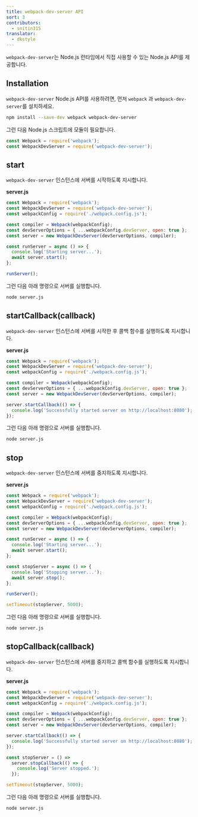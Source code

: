 ```yaml
---
title: webpack-dev-server API
sort: 3
contributors:
  - snitin315
translator:
  - dkstyle
---
```


`webpack-dev-server`는 Node.js 런타임에서 직접 사용할 수 있는 Node.js API를 제공합니다.

## Installation

`webpack-dev-server` Node.js API를 사용하려면, 먼저 `webpack` 과 `webpack-dev-server`를 설치하세요.

```bash
npm install --save-dev webpack webpack-dev-server
```

그런 다음 Node.js 스크립트에 모듈이 필요합니다.

```js
const Webpack = require('webpack');
const WebpackDevServer = require('webpack-dev-server');
```

## start

`webpack-dev-server` 인스턴스에 서버를 시작하도록 지시합니다.

**server.js**

```js
const Webpack = require('webpack');
const WebpackDevServer = require('webpack-dev-server');
const webpackConfig = require('./webpack.config.js');

const compiler = Webpack(webpackConfig);
const devServerOptions = { ...webpackConfig.devServer, open: true };
const server = new WebpackDevServer(devServerOptions, compiler);

const runServer = async () => {
  console.log('Starting server...');
  await server.start();
};

runServer();
```

그런 다음 아래 명령으로 서버를 실행합니다.

```bash
node server.js
```

## startCallback(callback)

`webpack-dev-server` 인스턴스에 서버를 시작한 후 콜백 함수를 실행하도록 지시합니다.

**server.js**

```js
const Webpack = require('webpack');
const WebpackDevServer = require('webpack-dev-server');
const webpackConfig = require('./webpack.config.js');

const compiler = Webpack(webpackConfig);
const devServerOptions = { ...webpackConfig.devServer, open: true };
const server = new WebpackDevServer(devServerOptions, compiler);

server.startCallback(() => {
  console.log('Successfully started server on http://localhost:8080');
});
```

그런 다음 아래 명령으로 서버를 실행합니다.

```bash
node server.js
```

## stop

`webpack-dev-server` 인스턴스에 서버를 중지하도록 지시합니다.

**server.js**

```js
const Webpack = require('webpack');
const WebpackDevServer = require('webpack-dev-server');
const webpackConfig = require('./webpack.config.js');

const compiler = Webpack(webpackConfig);
const devServerOptions = { ...webpackConfig.devServer, open: true };
const server = new WebpackDevServer(devServerOptions, compiler);

const runServer = async () => {
  console.log('Starting server...');
  await server.start();
};

const stopServer = async () => {
  console.log('Stopping server...');
  await server.stop();
};

runServer();

setTimeout(stopServer, 5000);
```

그런 다음 아래 명령으로 서버를 실행합니다.

```bash
node server.js
```

## stopCallback(callback)

`webpack-dev-server` 인스턴스에 서버를 중지하고 콜백 함수를 실행하도록 지시합니다.

**server.js**

```js
const Webpack = require('webpack');
const WebpackDevServer = require('webpack-dev-server');
const webpackConfig = require('./webpack.config.js');

const compiler = Webpack(webpackConfig);
const devServerOptions = { ...webpackConfig.devServer, open: true };
const server = new WebpackDevServer(devServerOptions, compiler);

server.startCallback(() => {
  console.log('Successfully started server on http://localhost:8080');
});

const stopServer = () =>
  server.stopCallback(() => {
    console.log('Server stopped.');
  });

setTimeout(stopServer, 5000);
```

그런 다음 아래 명령으로 서버를 실행합니다.

```bash
node server.js
```
